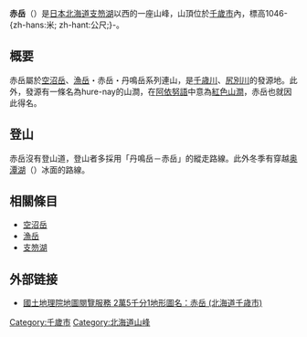 {{Unreferenced|time=2014-07-26T01:15:39+00:00}}
{{Infobox Mountain
| 名稱 =赤岳
| 照片 =
| 照片說明 =
| 海拔 =1046-{zh-hans:米; zh-hant:公尺;}-
| 位置 = {{JPN}}[[北海道|北海道]][[千歲市|千歲市]]
| 山脈 =
| 相對高度 =
| 座標 ={{coord|42.783|N|141.221|E|display=title,inline}}
| 地形圖 =
| 類別 = 火山
| 年齡 =
| 最近噴發 =
| 首次登頂 = 
| 最容易的攀登路線 = 
| pushpin_map = Japan Hokkaido
| pushpin_map_caption = 赤岳在北海道的位置
| latd=42 |latm=46 |lats=59 |latNS=N
| longd=141 |longm=13 |longs=15 |longEW=E
}}

'''赤岳'''（{{Jpn|j=フレ岳|hg=フレだけ|rm=Fure-dake}}）是[[日本|日本]][[北海道|北海道]][[支笏湖|支笏湖]]以西的一座山峰，山頂位於[[千歲市|千歲市]]內，標高1046-{zh-hans:米; zh-hant:公尺;}-。

== 概要 ==

赤岳屬於[[空沼岳|空沼岳]]、[[漁岳|漁岳]]・赤岳・丹鳴岳系列連山，是[[千歳川|千歳川]]、[[尻別川|尻別川]]的發源地。此外，發源有一條名為hure-nay的山澗，在[[阿依努語|阿依努語]]中意為[[紅色山澗|紅色山澗]]，赤岳也就因此得名。

== 登山 ==

赤岳沒有登山道，登山者多採用「丹鳴岳－赤岳」的縱走路線。此外冬季有穿越[[奥潭湖|奥潭湖]]（{{Jpn|j=オコタンペ湖}}）冰面的路線。

== 相關條目 ==
* [[空沼岳|空沼岳]]
* [[漁岳|漁岳]]
* [[支笏湖|支笏湖]]

== 外部链接 ==
* {{ja}} [http://watchizu.gsi.go.jp/watchizu.html?longitude=141.221&latitude=42.783 國土地理院地圖閱覽服務 2萬5千分1地形圖名：赤岳 (北海道千歳市)]
{{DEFAULTSORT:Furedake}}
[[Category:千歲市|Category:千歲市]]
[[Category:北海道山峰|Category:北海道山峰]]